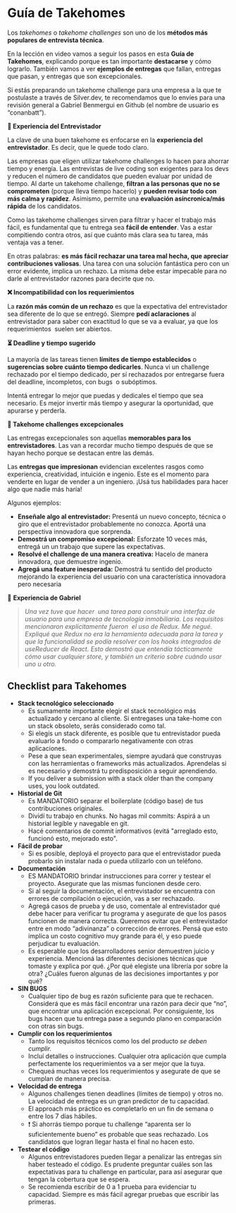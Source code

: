 
# Guía de Takehomes

Los *takehomes* o *takehome challenges* son uno de los **métodos más populares de entrevista técnica**.

En la lección en video vamos a seguir los pasos en esta **Guía de Takehomes**, explicando porque es tan importante **destacarse** y cómo lograrlo. También vamos a ver **ejemplos de entregas** que fallan, entregas que pasan, y entregas que son excepcionales.

<Callout type="info">

Si estás preparando un takehome challenge para una empresa a la que te postulaste a través de Silver.dev, te recomendamos que lo envíes para una revisión general a Gabriel Benmergui en Github (el nombre de usuario es “conanbatt”).

</Callout>

**👤 Experiencia del Entrevistador**

La clave de una buen takehome es enfocarse en la **experiencia del entrevistador**. Es decir, que le quede todo claro.

Las empresas que eligen utilizar takehome challenges lo hacen para ahorrar tiempo y energía. Las entrevistas de live coding son exigentes para los devs y reducen el número de candidatos que pueden evaluar por unidad de tiempo. Al darte un takehome challenge, **filtran a las personas que no se comprometen** (porque lleva tiempo hacerlo) y **pueden revisar todo con más calma y rapidez**. Asimismo, permite una **evaluación asíncronica/más rápida** de los candidatos.

Como las takehome challenges sirven para filtrar y hacer el trabajo más fácil, es fundamental que tu entrega sea **fácil de entender**. Vas a estar compitiendo contra otros, así que cuánto más clara sea tu tarea, más ventaja vas a tener.

En otras palabras: **es más fácil rechazar una tarea mal hecha, que apreciar contribuciones valiosas**. Una tarea con una solución fantástica pero con un error evidente, implica un rechazo. La misma debe estar impecable para no darle al entrevistador razones para decirte que no.

**❌ Incompatibilidad con los requerimientos**

La **razón más común de un rechazo** es que la expectativa del entrevistador sea diferente de lo que se entregó. Siempre **pedí aclaraciones** al entrevistador para saber con exactitud lo que se va a evaluar, ya que los requerimientos  suelen ser abiertos.

**⏳ Deadline y tiempo sugerido**

La mayoría de las tareas tienen **límites de tiempo establecidos** o **sugerencias sobre cuánto tiempo dedicarles**. Nunca vi un challenge rechazado por el tiempo dedicado, per sí rechazados por entregarse fuera del deadline, incompletos, con bugs  o subóptimos.

Intentá entregar lo mejor que puedas y dedicales el tiempo que sea necesario. Es mejor invertir más tiempo y asegurar la oportunidad, que apurarse y perderla.

**💯 Takehome challenges excepcionales**

Las entregas excepcionales son aquellas **memorables para los entrevistadores**. Las van a recordar mucho tiempo después de que se hayan hecho porque se destacan entre las demás.

Las **entregas que impresionan** evidencian excelentes rasgos como experiencia, creatividad, intuición e ingenio. Este es el momento para venderte en lugar de vender a un ingeniero. ¡Usá tus habilidades para hacer algo que nadie más haría!

Algunos ejemplos:

- **Enseñale algo al entrevistador:** Presentá un nuevo concepto, técnica o giro que el entrevistador probablemente no conozca. Aportá una perspectiva innovadora que sorprenda.
- **Demostrá un compromiso excepcional:** Esforzate 10 veces más, entregá un un trabajo que supere las expectativas.
- **Resolvé el challenge de una manera creativa:** Hacelo de manera innovadora, que demuestre ingenio.
- **Agregá una feature inesperada:** Demostrá tu sentido del producto mejorando la experiencia del usuario con una característica innovadora pero necesaria

💭 **Experiencia de Gabriel**

> *Una vez tuve que hacer  una tarea para construir una interfaz de usuario para una empresa de tecnología inmobiliaria. Los requisitos mencionaron explícitamente fueron  el uso de Redux. Me negué. Expliqué que Redux no era la herramienta adecuada para la tarea y que la funcionalidad se podía resolver con los hooks integrados de useReducer de React. Esto demostró que entendía tácticamente cómo usar cualquier store, y también un criterio sobre cuándo usar uno u otro.*
>

## **Checklist para Takehomes**

- **Stack tecnológico seleccionado**
    - Es sumamente importante elegir el stack tecnológico más actualizado y cercano al cliente. Si entregases una take-home con un stack obsoleto, serás considerado como tal.
    - Si elegís un stack diferente, es posible que tu entrevistador pueda evaluarlo a fondo o compararlo negativamente con otras aplicaciones.
    - Pese a que sean experimentales, siempre ayudará que construyas con las herramientas o frameworks más actualizados. Aprendelas si es necesario y demostrá tu predisposición a seguir aprendiendo.
    - If you deliver a submission with a stack older than the company uses, you look outdated.
- **Historial de Git**
    - Es MANDATORIO separar el boilerplate (código base) de tus contribuciones originales.
    - Dividí tu trabajo en chunks. No hagas mil commits: Aspirá a un historial legible y navegable en git.
    - Hacé comentarios de commit informativos (evitá "arreglado esto, funcionó esto, mejorado esto".
- **Fácil de probar**
    - Si es posible, deployá el proyecto para que el entrevistador pueda probarlo sin instalar nada o pueda utilizarlo con un teléfono.
- **Documentación**
    - ES MANDATORIO brindar instrucciones para correr y testear el proyecto. Asegurate que las mismas funcionen desde cero.
    - Si al seguir la documentación, el entrevistador se encuentra con errores de compilación o ejecución, vas a ser rechazado.
    - Agregá casos de prueba y de uso, comentale al entrevistador qué debe hacer para verificar tu programa y asegurate de que los pasos funcionen de manera correcta. Queremos evitar que el entrevistador entre en modo “adivinanza” o corrección de errores. Pensá que esto implica un costo cognitivo muy grande para él, y eso puede perjudicar tu evaluación.
    - Es esperable que los desarrolladores senior demuestren juicio y experiencia. Mencioná las diferentes decisiones técnicas que tomaste y explica por qué. ¿Por qué elegiste una librería por sobre la otra? ¿Cuáles fueron algunas de las decisiones importantes y por qué?
- **SIN BUGS**
    - Cualquier tipo de bug es razón suficiente para que te rechacen. Considerá que es más fácil encontrar una razón para decir que “no”, que encontrar una aplicación excepcional. Por consiguiente, los bugs hacen que tu entrega pase a segundo plano en comparación con otras sin bugs.
- **Cumplir con los requerimientos**
    - Tanto los requisitos técnicos como los del producto *se deben cumplir.*
    - Incluí detalles o instrucciones. Cualquier otra aplicación que cumpla perfectamente los requerimientos va a ser mejor que la tuya.
    - Chequeá muchas veces los requerimientos y asegurate de que se cumplan de manera precisa.
- **Velocidad de entrega**
    - Algunos challenges tienen deadlines (límites de tiempo) y otros no. La velocidad de entrega es un gran predictor de tu capacidad.
    - El approach más práctico es completarlo en un fin de semana o entre los 7 días hábiles.
    - ❗ Si ahorrás tiempo porque tu challenge “aparenta ser lo suficientemente bueno” es probable que seas rechazado. Los candidatos que logran llegar hasta el final no hacen esto.
- **Testear el código**
    - Algunos entrevistadores pueden llegar a penalizar las entregas sin haber testeado el código. Es prudente preguntar cuáles son las expectativas para tu challenge en particular, para así asegurar que tengan la cobertura que se espera.
    - Se recomienda escribir de 0 a 1 prueba para evidenciar tu capacidad. Siempre es más fácil agregar pruebas que escribir las primeras.
